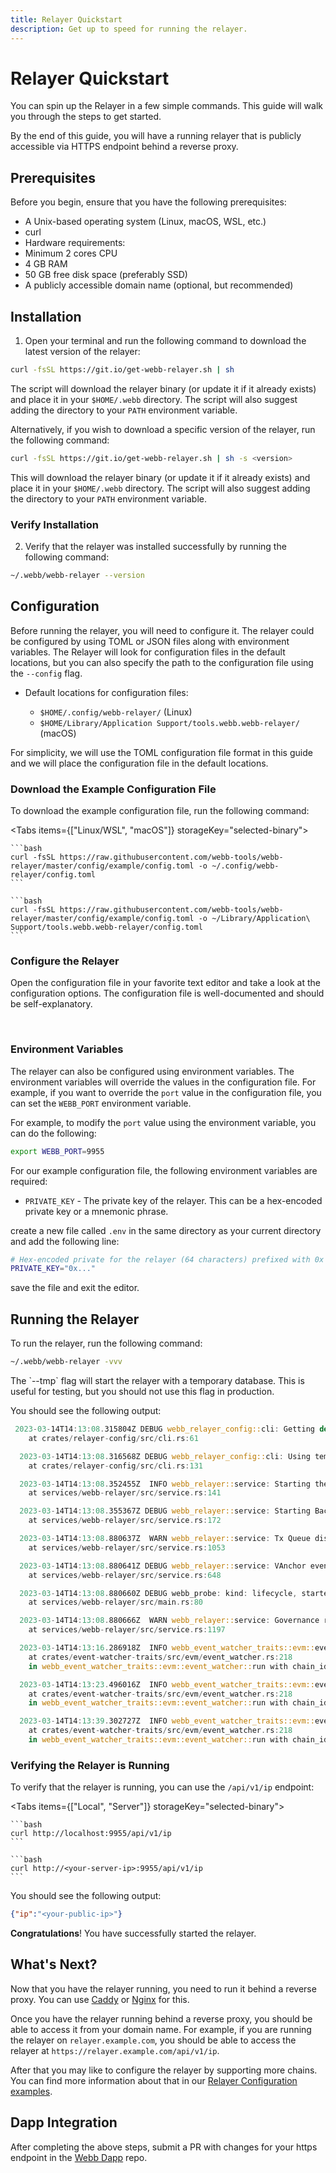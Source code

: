 ```yaml
---
title: Relayer Quickstart
description: Get up to speed for running the relayer.
---
```



# Relayer Quickstart

You can spin up the Relayer in a few simple commands. This guide will walk you through the steps to get started.

By the end of this guide, you will have a running relayer that is publicly accessible via HTTPS endpoint behind a reverse proxy.

## Prerequisites

Before you begin, ensure that you have the following prerequisites:

- A Unix-based operating system (Linux, macOS, WSL, etc.)
- curl
- Hardware requirements:
- Minimum 2 cores CPU
- 4 GB RAM
- 50 GB free disk space (preferably SSD)
- A publicly accessible domain name (optional, but recommended)

## Installation

1. Open your terminal and run the following command to download the latest version of the relayer:

```bash
curl -fsSL https://git.io/get-webb-relayer.sh | sh
```

The script will download the relayer binary (or update it if it already exists) and place it in your `$HOME/.webb` directory. The script will also suggest adding the directory to your `PATH` environment variable.

Alternatively, if you wish to download a specific version of the relayer, run the following command:

```bash
curl -fsSL https://git.io/get-webb-relayer.sh | sh -s <version>
```

This will download the relayer binary (or update it if it already exists) and place it in your `$HOME/.webb` directory. The script
will also suggest adding the directory to your `PATH` environment variable.

### Verify Installation

2. Verify that the relayer was installed successfully by running the following command:

```bash
~/.webb/webb-relayer --version
```

## Configuration

Before running the relayer, you will need to configure it. The relayer could be configured by using TOML or JSON files along with environment variables.
The Relayer will look for configuration files in the default locations, but you can also specify the path to the configuration file using the `--config` flag.

- Default locations for configuration files:

  - `$HOME/.config/webb-relayer/` (Linux)
  - `$HOME/Library/Application Support/tools.webb.webb-relayer/` (macOS)

For simplicity, we will use the TOML configuration file format in this guide and we will place the configuration file in the default locations.

### Download the Example Configuration File

To download the example configuration file, run the following command:

<Tabs items={["Linux/WSL", "macOS"]} storageKey="selected-binary">
  <Tab>

    ```bash
    curl -fsSL https://raw.githubusercontent.com/webb-tools/webb-relayer/master/config/example/config.toml -o ~/.config/webb-relayer/config.toml
    ```

  </Tab>
  <Tab>

    ```bash
    curl -fsSL https://raw.githubusercontent.com/webb-tools/webb-relayer/master/config/example/config.toml -o ~/Library/Application\ Support/tools.webb.webb-relayer/config.toml
    ```

  </Tab>
</Tabs>

### Configure the Relayer

Open the configuration file in your favorite text editor and take a look at the configuration options. The configuration file is well-documented and should be self-explanatory.

<br/>

<RelayerExampleConfig />

### Environment Variables

The relayer can also be configured using environment variables. The environment variables will override the values in the configuration file.
For example, if you want to override the `port` value in the configuration file, you can set the `WEBB_PORT` environment variable.

For example, to modify the `port` value using the environment variable, you can do the following:

```bash
export WEBB_PORT=9955
```

For our example configuration file, the following environment variables are required:

- `PRIVATE_KEY` - The private key of the relayer. This can be a hex-encoded private key or a mnemonic phrase.

create a new file called `.env` in the same directory as your current directory and add the following line:

```bash
# Hex-encoded private for the relayer (64 characters) prefixed with 0x
PRIVATE_KEY="0x..."
```

save the file and exit the editor.

## Running the Relayer

To run the relayer, run the following command:

```bash
~/.webb/webb-relayer -vvv
```

<Callout type="idea">
  The `--tmp` flag will start the relayer with a temporary database. This is useful for testing, but you should not use this flag in production.
</Callout>

You should see the following output:

```rust
 2023-03-14T14:13:08.315804Z DEBUG webb_relayer_config::cli: Getting default dirs for webb relayer
    at crates/relayer-config/src/cli.rs:61

  2023-03-14T14:13:08.316568Z DEBUG webb_relayer_config::cli: Using temp dir for store
    at crates/relayer-config/src/cli.rs:131

  2023-03-14T14:13:08.352455Z  INFO webb_relayer::service: Starting the server on 0.0.0.0:9955
    at services/webb-relayer/src/service.rs:141

  2023-03-14T14:13:08.355367Z DEBUG webb_relayer::service: Starting Background Services for (goerli) chain.
    at services/webb-relayer/src/service.rs:172

  2023-03-14T14:13:08.880637Z  WARN webb_relayer::service: Tx Queue disabled for (5)
    at services/webb-relayer/src/service.rs:1053

  2023-03-14T14:13:08.880641Z DEBUG webb_relayer::service: VAnchor events watcher for (0x9678…5077) Started.
    at services/webb-relayer/src/service.rs:648

  2023-03-14T14:13:08.880660Z DEBUG webb_probe: kind: lifecycle, started: true
    at services/webb-relayer/src/main.rs:80

  2023-03-14T14:13:08.880666Z  WARN webb_relayer::service: Governance relaying is not enabled for relayer
    at services/webb-relayer/src/service.rs:1197

  2023-03-14T14:13:16.286918Z  INFO webb_event_watcher_traits::evm::event_watcher: 🔄 #8650987 of #8654131 (99.9637%)
    at crates/event-watcher-traits/src/evm/event_watcher.rs:218
    in webb_event_watcher_traits::evm::event_watcher::run with chain_id: Ok(5), address: 0x9678…5077, tag: VAnchor Contract Watcher

  2023-03-14T14:13:23.496016Z  INFO webb_event_watcher_traits::evm::event_watcher: 🔄 #8653887 of #8654131 (99.9972%)
    at crates/event-watcher-traits/src/evm/event_watcher.rs:218
    in webb_event_watcher_traits::evm::event_watcher::run with chain_id: Ok(5), address: 0x9678…5077, tag: VAnchor Contract Watcher

  2023-03-14T14:13:39.302727Z  INFO webb_event_watcher_traits::evm::event_watcher: 🔄 #8654129 of #8654131 (100.0000%)
    at crates/event-watcher-traits/src/evm/event_watcher.rs:218
    in webb_event_watcher_traits::evm::event_watcher::run with chain_id: Ok(5), address: 0x9678…5077, tag: VAnchor Contract Watcher

```

### Verifying the Relayer is Running

To verify that the relayer is running, you can use the `/api/v1/ip` endpoint:

<Tabs items={["Local", "Server"]} storageKey="selected-binary">
  <Tab>

    ```bash
    curl http://localhost:9955/api/v1/ip
    ```

  </Tab>
  <Tab>

    ```bash
    curl http://<your-server-ip>:9955/api/v1/ip
    ```

  </Tab>
</Tabs>

You should see the following output:

```json
{"ip":"<your-public-ip>"}
```

**Congratulations**! You have successfully started the relayer.

## What's Next?

Now that you have the relayer running, you need to run it behind a reverse proxy. You can use [Caddy](https://caddyserver.com/) or [Nginx](https://www.nginx.com/) for this.

Once you have the relayer running behind a reverse proxy, you should be able to access it from your domain name. For example, if you are running the relayer on `relayer.example.com`, you should be able to access the relayer at `https://relayer.example.com/api/v1/ip`.

After that you may like to configure the relayer by supporting more chains. You can find more information about that in our [Relayer Configuration examples](https://github.com/webb-tools/relayer/tree/main/config).

## Dapp Integration

After completing the above steps, submit a PR with changes for your https endpoint in the [Webb Dapp](https://github.com/webb-tools/webb-dapp) repo.
